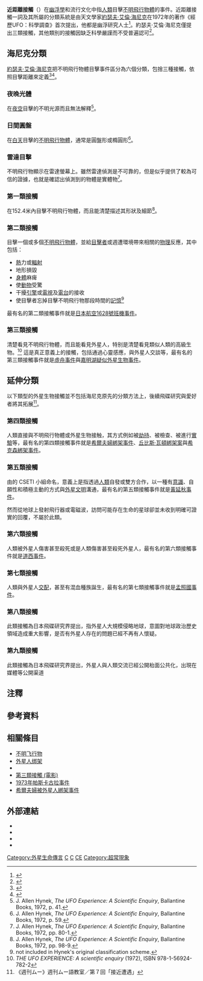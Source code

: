 {{noteTA
| 1= zh-cn:參見; zh-hk:相關條目; zh-mo:相關條目; zh-my:參見; zh-sg:參見; zh-tw:相關條目;
| 2= zh-cn:渠道: zh-tw:管道;
}}
{{redirect2|第三類接觸|電影|第三類接觸 (電影)}}
'''近距離接觸'''（{{lang-en|Close encounter}}）在[[幽浮學|幽浮學]]和流行文化中指[[人類|人類]]目擊[[不明飛行物體|不明飛行物體]]的事件。近距離接觸一詞及其所屬的分類系統是由天文學家[[約瑟夫·艾倫·海尼克|約瑟夫·艾倫·海尼克]]在1972年的著作《經歷UFO：科學調查》{{notetag|《經歷UFO：科學調查》，{{lang-en|The UFO Experience: A Scientific Inquiry}}}}首次提出，他都是幽浮研究人士<ref>{{Cite book |last=Hynek |first=Allen J. |publisher=Da Capo Press |origyear=First published 1972 |date=1998 |title=The UFO Experience: A Scientific Inquiry |isbn=978-1-56924-782-2}}</ref>。約瑟夫·艾倫·海尼克僅提出三類接觸，其他類別的接觸因缺乏科學嚴謹而不受普遍認可<ref>{{Cite book |first=Jerome |last=Clark |title=The UFO Book |url=https://archive.org/details/ufobookencyclope0000clar |location=Detroit |publisher=Visible Ink Press |year=1998}}</ref>。

== 海尼克分類 ==
[[約瑟夫·艾倫·海尼克|約瑟夫·艾倫·海尼克]]把不明飛行物體目擊事件區分為六個分類，包捨三種接觸，依照目擊距離來定義<ref name="Dick1999">{{cite book|author=Steven J. Dick|title=The Biological Universe: The Twentieth Century Extraterrestrial Life Debate and the Limits of Science|url=https://books.google.com/books?id=xd2-nYXa-HUC&pg=PA309|accessdate=24 October 2011|date=28 December 1999|publisher=Cambridge University Press|isbn=978-0-521-66361-8|pages=309–|archive-date=2020-07-29|archive-url=https://web.archive.org/web/20200729143954/https://books.google.com/books?id=xd2-nYXa-HUC&pg=PA309|dead-url=no}}</ref><ref name="GoldsmithOwen2001">{{cite book|author1=Donald Goldsmith|author2=Tobias C. Owen|title=The search for life in the universe|url=https://books.google.com/books?id=Q17NmHY6wloC&pg=PA521|accessdate=24 October 2011|date=April 2001|publisher=University Science Books|isbn=978-1-891389-16-0|pages=521–|archive-date=2020-07-29|archive-url=https://web.archive.org/web/20200729143831/https://books.google.com/books?id=Q17NmHY6wloC&pg=PA521|dead-url=no}}</ref>。

=== 夜晚光體 ===
在[[夜空|夜空]]目擊的不明光源而且無法解釋<ref>J. Allen Hynek, ''The UFO Experience: A Scientific Enquiry'', Ballantine Books, 1972, p. 41.</ref>。

=== 日間圓盤 ===
在[[白天|白天]]目擊的[[不明飞行物|不明飛行物體]]，通常是圓盤形或橢圓形<ref>J. Allen Hynek, ''The UFO Experience: A Scientific Enquiry'', Ballantine Books, 1972, p. 59.</ref>。

=== 雷達目擊 ===
不明飛行物顯示在雷達螢幕上。雖然雷達偵測是不可靠的，但是似乎提供了較為可信的證據，也就是確認出偵測到的物體是實體物<ref>J. Allen Hynek, ''The UFO Experience: A Scientific Enquiry'', Ballantine Books, 1972, pp. 80-1.</ref>。

=== 第一類接觸 ===
在152.4米內目擊不明飛行物體，而且能清楚描述其形狀及細節<ref name="J. Allen Hynek 1972, pp. 98-9">J. Allen Hynek, ''The UFO Experience: A Scientific Enquiry'', Ballantine Books, 1972, pp. 98-9.</ref>。

=== 第二類接觸 ===
目擊一個或多個[[不明飛行物體|不明飛行物體]]，並給[[目擊者|目擊者]]或週遭環境帶來相關的[[物理|物理]]反應，其中包括：
* [[熱|熱]]力或[[輻射|輻射]]
* 地形損毀
* [[身體|身體]]麻痺
* 使[[動物|動物]]受驚
* 干擾[[引擎|引擎]]或[[電視|電視]]及[[電台|電台]]的接收
* 使目擊者忘掉目擊不明飛行物那段時間的[[記憶|記憶]]<ref>not included in Hynek's original classification scheme.</ref>
最有名的第二類接觸事件就是[[日本航空1628號班機事件|日本航空1628號班機事件]]。

=== 第三類接觸 ===
清楚看見不明飛行物體，而且能看見外星人，特别是清楚看見類似人類的高級生物。<ref name="UFO EXPERIENCE">''THE UFO EXPERIENCE: A scientific enquiry'' (1972), ISBN 978-1-56924-782-2</ref>
這是真正意義上的接觸，包括通過心靈感應，與外星人交談等，最有名的第三類接觸事件就是[[虛舟事件|虛舟事件]]與[[嘉明湖疑似外星生物事件|嘉明湖疑似外星生物事件]]。

== 延伸分類 ==
以下類型的外星生物接觸並不包括海尼克原先的分類方法上，後續飛碟研究與愛好者將其拓展<ref>《週刊ムー》週刊ムー語教室／第７回「接近遭遇」</ref>。

=== 第四類接觸 ===
人類直接與不明飛行物體或外星生物接触，其方式例如被[[外星人绑架|劫持]]、被檢查、被進行[[實驗|實驗]]等，最有名的第四類接觸事件就是[[希爾夫婦被外星人綁架事件|希爾夫婦綁架事件]]、[[丘比斯·瓦頓綁架案|丘比斯·瓦頓綁架案]]與[[1973年帕斯卡古拉事件|希克森綁架事件]]。

=== 第五類接觸 ===
由{{Link-en|Steven M. Greer|Steven M. Greer}}的 CSETI 小組命名，意義上是指透過[[人類|人類]]自發或雙方合作，以一種有[[意識|意識]]、自願性和積極主動的方式與[[外星生命|外星文明]]溝通，最有名的第五類接觸事件就是[[黃延秋外星人事件|黃延秋事件]]。

然而從地球上發射飛行器或電磁波，訪問可能存在生命的星球卻並未收到明確可證實的回覆，不屬於此類。

=== 第六類接觸 ===
人類被外星人傷害甚至殺死或是人類傷害甚至殺死外星人，最有名的第六類接觸事件就是[[道西基地|道西事件]]。

=== 第七類接觸 ===
人類與外星人[[交配|交配]]，甚至有混血種族誕生，最有名的第七類接觸事件就是[[孟照國事件|孟照國事件]]。

=== 第八類接觸 ===
此類接觸為日本飛碟研究界提出，指外星人大規模侵略地球，意圖對地球政治歷史領域造成重大影響，是否有外星人存在的問題已經不再有人懷疑。

=== 第九類接觸 ===
此類接觸為日本飛碟研究界提出，外星人與人類交流已經公開枱面公共化，出現在媒體等公開渠道

== 注釋 ==
{{NoteFoot}}

== 參考資料 ==
{{註腳}}

== 相關條目 ==
*[[不明飞行物|不明飞行物]]
*[[外星人绑架|外星人绑架]]
*{{lj|介良事件}}
*[[第三類接觸_(電影)|第三類接觸 (電影)]]
*[[1973年帕斯卡古拉事件|1973年帕斯卡古拉事件]]
*[[希爾夫婦被外星人綁架事件|希爾夫婦被外星人綁架事件]]

== 外部連結 ==
* {{cite web |url=http://www.bbc.co.uk/dna/h2g2/A965234 |title=BBC - h2g2 - Close Encounters with Extra-terrestrials |accessdate=2007-02-13 |format= |work= |archive-date=2010-08-20 |archive-url=https://web.archive.org/web/20100820101714/http://www.bbc.co.uk/dna/h2g2/A965234 |dead-url=no }}
* {{cite web |url=http://seancasteel.com/bryan.htm |title=C.D.B. Bryan of "Close Encounters Of The Fourth Kind" |accessdate=2007-02-13 |format= |work= |archive-url=https://web.archive.org/web/20070628080442/http://seancasteel.com/bryan.htm |archive-date=2007-06-28 |dead-url=yes }}
* {{cite web |url=http://www.daviddarling.info/encyclopedia/C/closeencounters.html |title=close encounters |accessdate=2007-03-22 |format= |work= |archive-date=2007-02-05 |archive-url=https://web.archive.org/web/20070205105405/http://daviddarling.info/encyclopedia/C/closeencounters.html |dead-url=yes }}
* {{cite web|url=http://www.scifi.com/ufo/knowledge/hynek_class.html |title=SCIFI.COM |publisher=UFOLOGY Resource Center |accessdate=2007-04-12 |format= |work= |deadurl=yes |archiveurl=https://web.archive.org/web/20070321060401/http://www.scifi.com/ufo/knowledge/hynek_class.html |archivedate=2007-03-21 }}
{{不明飛行物}}
{{Extraterrestrial life}}
{{DEFAULTSORT:Close encounter}}
[[Category:外星生命傳言|Category:外星生命傳言]]
[[Category:神秘學|C]]
[[Category:幽浮學|C]]
[[Category:傳說中的外星生命|CE]]
[[Category:超常現象|Category:超常現象]]